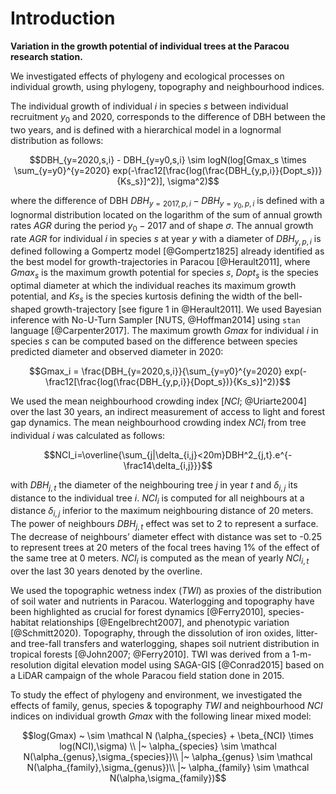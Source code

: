 # Introduction {-}

**Variation in the growth potential of individual trees at the Paracou research station.**

We investigated effects of phylogeny and ecological processes on individual growth, using phylogeny, topography and neighbourhood indices.

The individual growth of individual $i$ in species $s$ between individual recruitment $y_0$ and 2020, 
corresponds to the difference of DBH between the two years, and is defined with a hierarchical model in a lognormal distribution as follows:

$$DBH_{y=2020,s,i} - DBH_{y=y0,s,i} \sim logN(log[Gmax_s \times \sum_{y=y0}^{y=2020} exp(-\frac12[\frac{log(\frac{DBH_{y,p,i}}{Dopt_s})}{Ks_s}]^2)], \sigma^2)$$

where the difference of DBH $DBH_{y=2017,p,i}-DBH_{y=y_0,p,i}$ is defined with a lognormal distribution located on the logarithm of the sum of annual growth rates $AGR$ during the period $y_0-2017$ and of shape $\sigma$. 
The annual growth rate $AGR$ for individual $i$ in species $s$ at year $y$ with a diameter of $DBH_{y,p,i}$ is defined following a Gompertz model [@Gompertz1825] already identified as the best model for growth-trajectories in Paracou [@Herault2011],
where $Gmax_s$ is the maximum growth potential for species $s$, 
$Dopt_s$ is the species optimal diameter at which the individual reaches its maximum growth potential, 
and $Ks_s$ is the species kurtosis defining the width of the bell-shaped growth-trajectory [see figure 1 in @Herault2011]. 
We used Bayesian inference with No-U-Turn Sampler [NUTS, @Hoffman2014] using `stan` language [@Carpenter2017].
The maximum growth $Gmax$ for individual $i$ in species $s$ can be computed based on the difference between species predicted diameter and observed diameter in 2020:

$$Gmax_i = \frac{DBH_{y=2020,s,i}}{\sum_{y=y0}^{y=2020} exp(-\frac12[\frac{log(\frac{DBH_{y,p,i}}{Dopt_s})}{Ks_s}]^2)}$$

We used the mean neighbourhood crowding index [$NCI$; @Uriarte2004] over the last 30 years,
an indirect measurement of access to light and forest gap dynamics.
The mean neighbourhood crowding index $NCI_i$ from tree individual $i$ was calculated as follows:

$$NCI_i=\overline{\sum_{j|\delta_{i,j}<20m}DBH^2_{j,t}.e^{-\frac14\delta_{i,j}}}$$

with $DBH_{j,t}$ the diameter of the neighbouring tree $j$ in year $t$ and $\delta_{i,j}$ its distance to the individual tree $i$.
$NCI_i$ is computed for all neighbours at a distance $\delta_{i,j}$ inferior to the maximum neighbouring distance of 20 meters.
The power of neighbours $DBH_{j,t}$ effect was set to 2 to represent a surface. 
The decrease of neighbours' diameter effect with distance was set to -0.25 to represent trees at 20 meters of the focal trees having 1% of the effect of the same tree at 0 meters. 
$NCI_i$ is computed as the mean of yearly $NCI_{i,t}$ over the last 30 years denoted by the overline.

We used the topographic wetness index ($TWI$) as proxies of the distribution of soil water and nutrients in Paracou.
Waterlogging and topography have been highlighted as crucial for forest dynamics [@Ferry2010],
species-habitat relationships [@Engelbrecht2007], and phenotypic variation [@Schmitt2020).
Topography, through the dissolution of iron oxides, litter- and tree-fall transfers and waterlogging,
shapes soil nutrient distribution in tropical forests [@John2007; @Ferry2010].
TWI was derived from a 1-m-resolution digital elevation model using SAGA-GIS [@Conrad2015]
based on a LiDAR campaign of the whole Paracou field station done in 2015.



To study the effect of phylogeny and environment, 
we investigated the effects of family, genus, species & topography $TWI$ and neighbourhood $NCI$ indices 
on individual growth $Gmax$ with the following linear mixed model:

$$log(Gmax) ~ \sim \mathcal N (\alpha_{species} + \beta_{NCI} \times log(NCI),\sigma) \\ |~  \alpha_{species} \sim \mathcal N(\alpha_{genus},\sigma_{species})\\ |~  \alpha_{genus} \sim \mathcal N(\alpha_{family},\sigma_{genus})\\ |~  \alpha_{family} \sim \mathcal N(\alpha,\sigma_{family})$$
